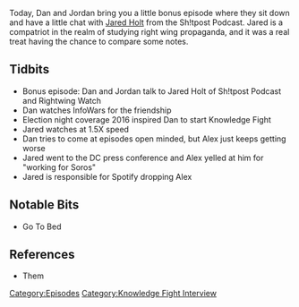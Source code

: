 {{DEFAULTSORT:
    #_EPISODE_0197:Jared Holt from the Sh!tpost Podcast
}}{{Episode
    | title           = Jared Holt from the Sh!tpost Podcast
    | caption         = Listen to this episode on [https://knowledgefight.libsyn.com/knowledge-fight-jared-holt-from-the-shtpost-podcast Libsyn] [https://open.spotify.com/episode/3rjeS9l3otPB1sgGt3hl0h Spotify], Read the [[Transcript/197: Jared Holt from the Sh!tpost Podcast|Unofficial Transcript]]
    | episodeNumber   = 197
    | length          = 01:05:50
    | airDate         = August 23, 2018
    | episodeType     = [[:Category:Knowledge Fight Interview|Knowledge Fight Interview]]
    | appearance      = [[Jared Holt]], [[Jon Ronson]], [[George Soros]]
    | previousEpisode = [[196: August 21, 2018]]
    | nextEpisode     = [[198: July 22, 2011]]
}}

{{Stub}}

Today, Dan and Jordan bring you a little bonus episode where they sit down and have a little chat with [[Jared Holt]] from the Sh!tpost Podcast. Jared is a compatriot in the realm of studying right wing propaganda, and it was a real treat having the chance to compare some notes.

==Tidbits==

*Bonus episode: Dan and Jordan talk to Jared Holt of Sh!tpost Podcast and Rightwing Watch
*Dan watches InfoWars for the friendship
*Election night coverage 2016 inspired Dan to start Knowledge Fight
*Jared watches at 1.5X speed
*Dan tries to come at episodes open minded, but Alex just keeps getting worse
*Jared went to the DC press conference and Alex yelled at him for "working for Soros"
*Jared is responsible for Spotify dropping Alex

==Notable Bits==

*Go To Bed

==References==

*Them

[[Category:Episodes]]
[[Category:Knowledge Fight Interview]]
